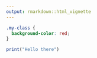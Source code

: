```yaml
---
output: rmarkdown::html_vignette
---
```


```css
.my-class {
  background-color: red;
}
```


```r
print("Hello there")
```
